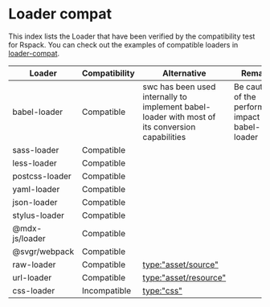 # Loader compat

This index lists the Loader that have been verified by the compatibility test for Rspack. You can check out the examples of compatible loaders in [loader-compat](https://github.com/web-infra-dev/rspack/blob/main/examples/loader-compat/rspack.config.js).

| Loader         | Compatibility | Alternative                                                                                     | Remarks                                               |
| -------------- | ------------- | ----------------------------------------------------------------------------------------------- | ----------------------------------------------------- |
| babel-loader   | Compatible    | swc has been used internally to implement babel-loader with most of its conversion capabilities | Be cautious of the performance impact of babel-loader |
| sass-loader    | Compatible    |                                                                                                 |                                                       |
| less-loader    | Compatible    |                                                                                                 |                                                       |
| postcss-loader | Compatible    |                                                                                                 |                                                       |
| yaml-loader    | Compatible    |                                                                                                 |                                                       |
| json-loader    | Compatible    |                                                                                                 |                                                       |
| stylus-loader  | Compatible    |                                                                                                 |                                                       |
| @mdx-js/loader | Compatible    |                                                                                                 |                                                       |
| @svgr/webpack  | Compatible    |                                                                                                 |                                                       |
| raw-loader     | Compatible    | [type:"asset/source"](/guide/asset-module)                                                      |                                                       |
| url-loader     | Compatible    | [type:"asset/resource"](asset-module)                                                           |                                                       |
| css-loader     | Incompatible  | [type:"css"](/guide/language-support#css)                                                       |                                                       |
